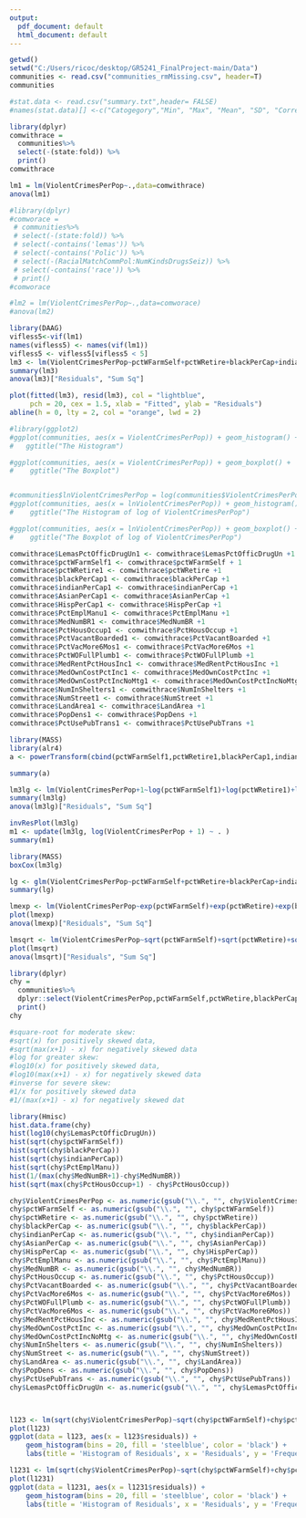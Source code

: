 ---
output:
  pdf_document: default
  html_document: default
---
```{r}
getwd()
setwd("C:/Users/ricoc/desktop/GR5241_FinalProject-main/Data")
communities <- read.csv("communities_rmMissing.csv", header=T)
communities
```
```{r}
#stat.data <- read.csv("summary.txt",header= FALSE)
#names(stat.data)[] <-c("Catogegory","Min", "Max", "Mean", "SD", "Correl", "Median", "Mode", "Missing")
```

```{r}
library(dplyr)
comwithrace =
  communities%>%
  select(-(state:fold)) %>%
  print()
comwithrace

```


```{r}

lm1 = lm(ViolentCrimesPerPop~.,data=comwithrace)
anova(lm1)

```

```{r}

#library(dplyr)
#comworace =
 # communities%>%
 # select(-(state:fold)) %>%
 # select(-contains('lemas')) %>%
 # select(-contains('Polic')) %>%
 # select(-(RacialMatchCommPol:NumKindsDrugsSeiz)) %>%
 # select(-contains('race')) %>%
 # print()
#comworace

```

```{r}
#lm2 = lm(ViolentCrimesPerPop~.,data=comworace)
#anova(lm2)
```

```{r}
library(DAAG)
vifless5<-vif(lm1)
names(vifless5) <- names(vif(lm1))
vifless5 <- vifless5[vifless5 < 5]
lm3 <- lm(ViolentCrimesPerPop~pctWFarmSelf+pctWRetire+blackPerCap+indianPerCap+AsianPerCap+HispPerCap+PctEmplManu+MedNumBR+PctHousOccup+PctVacantBoarded+PctVacMore6Mos+PctWOFullPlumb+MedRentPctHousInc+MedOwnCostPctInc+MedOwnCostPctIncNoMtg+NumInShelters+NumStreet+LandArea+PopDens+PctUsePubTrans+LemasPctOfficDrugUn,data=comwithrace)
summary(lm3)
anova(lm3)["Residuals", "Sum Sq"]

```

```{r}
plot(fitted(lm3), resid(lm3), col = "lightblue",
     pch = 20, cex = 1.5, xlab = "Fitted", ylab = "Residuals")
abline(h = 0, lty = 2, col = "orange", lwd = 2)
```

```{r}
#library(ggplot2)
#ggplot(communities, aes(x = ViolentCrimesPerPop)) + geom_histogram() + 
#   ggtitle("The Histogram")

#ggplot(communities, aes(x = ViolentCrimesPerPop)) + geom_boxplot() + 
#    ggtitle("The Boxplot")


#communities$lnViolentCrimesPerPop = log(communities$ViolentCrimesPerPop)
#ggplot(communities, aes(x = lnViolentCrimesPerPop)) + geom_histogram() + 
#    ggtitle("The Histogram of log of ViolentCrimesPerPop")

#ggplot(communities, aes(x = lnViolentCrimesPerPop)) + geom_boxplot() + 
#    ggtitle("The Boxplot of log of ViolentCrimesPerPop")
```



```{r}
comwithrace$LemasPctOfficDrugUn1 <- comwithrace$LemasPctOfficDrugUn +1
comwithrace$pctWFarmSelf1 <- comwithrace$pctWFarmSelf + 1
comwithrace$pctWRetire1 <- comwithrace$pctWRetire +1
comwithrace$blackPerCap1 <- comwithrace$blackPerCap +1
comwithrace$indianPerCap1 <- comwithrace$indianPerCap +1
comwithrace$AsianPerCap1 <- comwithrace$AsianPerCap +1
comwithrace$HispPerCap1 <- comwithrace$HispPerCap +1
comwithrace$PctEmplManu1 <- comwithrace$PctEmplManu +1
comwithrace$MedNumBR1 <- comwithrace$MedNumBR +1
comwithrace$PctHousOccup1 <- comwithrace$PctHousOccup +1
comwithrace$PctVacantBoarded1 <- comwithrace$PctVacantBoarded +1
comwithrace$PctVacMore6Mos1 <- comwithrace$PctVacMore6Mos +1
comwithrace$PctWOFullPlumb1 <- comwithrace$PctWOFullPlumb +1
comwithrace$MedRentPctHousInc1 <- comwithrace$MedRentPctHousInc +1
comwithrace$MedOwnCostPctInc1 <- comwithrace$MedOwnCostPctInc +1
comwithrace$MedOwnCostPctIncNoMtg1 <- comwithrace$MedOwnCostPctIncNoMtg +1
comwithrace$NumInShelters1 <- comwithrace$NumInShelters +1
comwithrace$NumStreet1 <- comwithrace$NumStreet +1
comwithrace$LandArea1 <- comwithrace$LandArea +1
comwithrace$PopDens1 <- comwithrace$PopDens +1
comwithrace$PctUsePubTrans1 <- comwithrace$PctUsePubTrans +1

```

```{r}
library(MASS)
library(alr4)
a <- powerTransform(cbind(pctWFarmSelf1,pctWRetire1,blackPerCap1,indianPerCap1,AsianPerCap1,HispPerCap1,PctEmplManu1,MedNumBR1,PctHousOccup1,PctVacantBoarded1,PctVacMore6Mos1,PctWOFullPlumb1,MedRentPctHousInc1,MedOwnCostPctInc1,MedOwnCostPctIncNoMtg1,NumInShelters1,NumStreet1,LandArea1,PopDens1,PctUsePubTrans1,LemasPctOfficDrugUn1) ~ 1, data=comwithrace)

summary(a)

```

```{r}
lm3lg <- lm(ViolentCrimesPerPop+1~log(pctWFarmSelf1)+log(pctWRetire1)+log(blackPerCap1)+log(indianPerCap1)+log(AsianPerCap1)+log(HispPerCap1)+log(PctEmplManu1)+log(MedNumBR1)+log(PctHousOccup1)+log(PctVacantBoarded1)+log(PctVacMore6Mos1)+log(PctWOFullPlumb1)+log(MedRentPctHousInc1)+log(MedOwnCostPctInc1)+log(MedOwnCostPctIncNoMtg1)+log(NumInShelters1)+log(NumStreet1)+log(LandArea1)+log(PopDens1)+log(PctUsePubTrans1)+log(LemasPctOfficDrugUn1),data=comwithrace)
summary(lm3lg)
anova(lm3lg)["Residuals", "Sum Sq"]
```

```{r}
invResPlot(lm3lg)
m1 <- update(lm3lg, log(ViolentCrimesPerPop + 1) ~ . )
summary(m1)
```


```{r}
library(MASS)
boxCox(lm3lg)
```

```{r}
lg <- glm(ViolentCrimesPerPop~pctWFarmSelf+pctWRetire+blackPerCap+indianPerCap+AsianPerCap+HispPerCap+PctEmplManu+MedNumBR+PctHousOccup+PctVacantBoarded+PctVacMore6Mos+PctWOFullPlumb+MedRentPctHousInc+MedOwnCostPctInc+MedOwnCostPctIncNoMtg+NumInShelters+NumStreet+LandArea+PopDens+PctUsePubTrans+LemasPctOfficDrugUn,data=comwithrace,family = "binomial")
summary(lg)
```

```{r}
lmexp <- lm(ViolentCrimesPerPop~exp(pctWFarmSelf)+exp(pctWRetire)+exp(blackPerCap)+exp(indianPerCap)+exp(AsianPerCap)+exp(HispPerCap)+exp(PctEmplManu+MedNumBR)+exp(PctHousOccup)+exp(PctVacantBoarded)+exp(PctVacMore6Mos)+exp(PctWOFullPlumb)+exp(MedRentPctHousInc)+exp(MedOwnCostPctInc)+exp(MedOwnCostPctIncNoMtg)+exp(NumInShelters)+exp(NumStreet)+exp(LandArea)+exp(PopDens)+exp(PctUsePubTrans)+exp(LemasPctOfficDrugUn),data=comwithrace)
plot(lmexp)
anova(lmexp)["Residuals", "Sum Sq"]
```
```{r}
lmsqrt <- lm(ViolentCrimesPerPop~sqrt(pctWFarmSelf)+sqrt(pctWRetire)+sqrt(blackPerCap)+sqrt(indianPerCap)+sqrt(AsianPerCap)+sqrt(HispPerCap)+sqrt(PctEmplManu+MedNumBR)+sqrt(PctHousOccup)+sqrt(PctVacantBoarded)+sqrt(PctVacMore6Mos)+sqrt(PctWOFullPlumb)+sqrt(MedRentPctHousInc)+sqrt(MedOwnCostPctInc)+sqrt(MedOwnCostPctIncNoMtg)+sqrt(NumInShelters)+sqrt(NumStreet)+sqrt(LandArea)+sqrt(PopDens)+sqrt(PctUsePubTrans)+sqrt(LemasPctOfficDrugUn),data=comwithrace)
plot(lmsqrt)
anova(lmsqrt)["Residuals", "Sum Sq"]
```
```{r}
library(dplyr)
chy =
  communities%>%
  dplyr::select(ViolentCrimesPerPop,pctWFarmSelf,pctWRetire,blackPerCap,indianPerCap,AsianPerCap,HispPerCap,PctEmplManu,MedNumBR,PctHousOccup,PctVacantBoarded,PctVacMore6Mos,PctWOFullPlumb,MedRentPctHousInc,MedOwnCostPctInc,MedOwnCostPctIncNoMtg,NumInShelters,NumStreet,LandArea,PopDens,PctUsePubTrans,LemasPctOfficDrugUn) %>%
  print()
chy
```
```{r}
#square-root for moderate skew:
#sqrt(x) for positively skewed data,
#sqrt(max(x+1) - x) for negatively skewed data
#log for greater skew:
#log10(x) for positively skewed data,
#log10(max(x+1) - x) for negatively skewed data
#inverse for severe skew:
#1/x for positively skewed data
#1/(max(x+1) - x) for negatively skewed dat

library(Hmisc)
hist.data.frame(chy)
hist(log10(chy$LemasPctOfficDrugUn))
hist(sqrt(chy$pctWFarmSelf))
hist(sqrt(chy$blackPerCap))
hist(sqrt(chy$indianPerCap))
hist(sqrt(chy$PctEmplManu))
hist(1/(max(chy$MedNumBR+1)-chy$MedNumBR))
hist(sqrt(max(chy$PctHousOccup+1) - chy$PctHousOccup))
```
```{r}
chy$ViolentCrimesPerPop <- as.numeric(gsub("\\.", "", chy$ViolentCrimesPerPop))
chy$pctWFarmSelf <- as.numeric(gsub("\\.", "", chy$pctWFarmSelf))
chy$pctWRetire <- as.numeric(gsub("\\.", "", chy$pctWRetire))
chy$blackPerCap <- as.numeric(gsub("\\.", "", chy$blackPerCap))
chy$indianPerCap <- as.numeric(gsub("\\.", "", chy$indianPerCap))
chy$AsianPerCap <- as.numeric(gsub("\\.", "", chy$AsianPerCap))
chy$HispPerCap <- as.numeric(gsub("\\.", "", chy$HispPerCap))
chy$PctEmplManu <- as.numeric(gsub("\\.", "", chy$PctEmplManu))
chy$MedNumBR <- as.numeric(gsub("\\.", "", chy$MedNumBR))
chy$PctHousOccup <- as.numeric(gsub("\\.", "", chy$PctHousOccup))
chy$PctVacantBoarded <- as.numeric(gsub("\\.", "", chy$PctVacantBoarded))
chy$PctVacMore6Mos <- as.numeric(gsub("\\.", "", chy$PctVacMore6Mos))
chy$PctWOFullPlumb <- as.numeric(gsub("\\.", "", chy$PctWOFullPlumb))
chy$PctVacMore6Mos <- as.numeric(gsub("\\.", "", chy$PctVacMore6Mos))
chy$MedRentPctHousInc <- as.numeric(gsub("\\.", "", chy$MedRentPctHousInc))
chy$MedOwnCostPctInc <- as.numeric(gsub("\\.", "", chy$MedOwnCostPctInc))
chy$MedOwnCostPctIncNoMtg <- as.numeric(gsub("\\.", "", chy$MedOwnCostPctIncNoMtg))
chy$NumInShelters <- as.numeric(gsub("\\.", "", chy$NumInShelters))
chy$NumStreet <- as.numeric(gsub("\\.", "", chy$NumStreet))
chy$LandArea <- as.numeric(gsub("\\.", "", chy$LandArea))
chy$PopDens <- as.numeric(gsub("\\.", "", chy$PopDens))
chy$PctUsePubTrans <- as.numeric(gsub("\\.", "", chy$PctUsePubTrans))
chy$LemasPctOfficDrugUn <- as.numeric(gsub("\\.", "", chy$LemasPctOfficDrugUn))




```

```{r}
l123 <- lm(sqrt(chy$ViolentCrimesPerPop)~sqrt(chy$pctWFarmSelf)+chy$pctWRetire+sqrt(chy$blackPerCap)+sqrt(chy$indianPerCap)+sqrt(chy$AsianPerCap)+sqrt(chy$HispPerCap)+sqrt(chy$PctEmplManu)+sqrt(chy$MedNumBR)+sqrt(chy$PctHousOccup)+sqrt(chy$PctVacantBoarded)+chy$PctVacMore6Mos+sqrt(chy$PctWOFullPlumb)+chy$MedRentPctHousInc+chy$MedOwnCostPctInc+chy$MedOwnCostPctIncNoMtg+sqrt(chy$NumInShelters)+sqrt(chy$NumStreet)+sqrt(chy$LandArea)+sqrt(chy$PopDens)+sqrt(chy$PctUsePubTrans)+sqrt(chy$LemasPctOfficDrugUn))
plot(l123)
ggplot(data = l123, aes(x = l123$residuals)) +
    geom_histogram(bins = 20, fill = 'steelblue', color = 'black') +
    labs(title = 'Histogram of Residuals', x = 'Residuals', y = 'Frequency')
```


```{r}

l1231 <- lm(sqrt(chy$ViolentCrimesPerPop)~sqrt(chy$pctWFarmSelf)+chy$pctWRetire+sqrt(chy$blackPerCap)+sqrt(chy$indianPerCap)+sqrt(chy$AsianPerCap)+sqrt(chy$HispPerCap)+sqrt(chy$PctEmplManu)+log10(chy$MedNumBR+0.0001)+sqrt(chy$PctHousOccup)+sqrt(chy$PctVacantBoarded)+chy$PctVacMore6Mos+sqrt(chy$PctWOFullPlumb)+chy$MedRentPctHousInc+chy$MedOwnCostPctInc+chy$MedOwnCostPctIncNoMtg+log10(chy$NumInShelters+0.0001)+log10(chy$NumStreet+0.0001)+log10(chy$LandArea+0.0001)+sqrt(chy$PopDens)+log10(chy$PctUsePubTrans+0.0001)+log10(chy$LemasPctOfficDrugUn+0.0001))
plot(l1231)
ggplot(data = l1231, aes(x = l1231$residuals)) +
    geom_histogram(bins = 20, fill = 'steelblue', color = 'black') +
    labs(title = 'Histogram of Residuals', x = 'Residuals', y = 'Frequency')
```